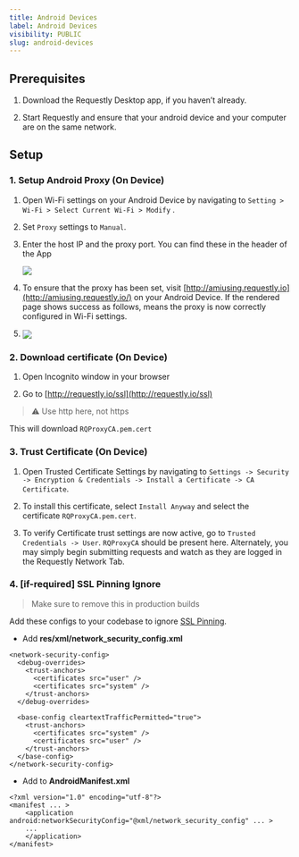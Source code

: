 ```yaml
---
title: Android Devices
label: Android Devices
visibility: PUBLIC
slug: android-devices
---
```


## Prerequisites

1. Download the Requestly Desktop app, if you haven’t already.

2) Start Requestly and ensure that your android device and your computer are on the same network.

## **Setup**

### 1. Setup Android Proxy (On Device)

1. Open Wi-Fi settings on your Android Device by navigating to `Setting > Wi-Fi > Select Current Wi-Fi > Modify` .

2) Set `Proxy` settings to `Manual`.

3. Enter the host IP and the proxy port. You can find these in the header of the App

   <Image src="https://cdn.hashnode.com/res/hashnode/image/upload/v1721150550186/e7f73892-26c2-419c-bb12-7e6188e098ec.png" align="center" />

4. To ensure that the proxy has been set, visit [http://amiusing.requestly.io](http://amiusing.requestly.io/) on your Android Device. If the rendered page shows success as follows, means the proxy is now correctly configured in Wi-Fi settings.

5. <Image src="https://cdn.hashnode.com/res/hashnode/image/upload/v1721150752653/608f9725-9de8-4535-82d8-b304aeb5dfa4.png" align="center" />

### 2. Download certificate (On Device)

1. Open Incognito window in your browser

2) Go to [http://requestly.io/ssl](http://requestly.io/ssl)

> ⚠️ Use http here, not https 

This will download `RQProxyCA.pem.cert`

### 3. Trust Certificate (On Device)

1. Open Trusted Certificate Settings by navigating to `Settings -> Security -> Encryption & Credentials -> Install a Certificate -> CA Certificate`.

2) To install this certificate, select `Install Anyway` and select the certificate `RQProxyCA.pem.cert`.

3. To verify Certificate trust settings are now active, go to `Trusted Credentials -> User`. `RQProxyCA` should be present here. Alternately, you may simply begin submitting requests and watch as they are logged in the Requestly Network Tab.

### 4. \[if-required] SSL Pinning Ignore

> Make sure to remove this in production builds

Add these configs to your codebase to ignore [SSL Pinning](https://medium.com/@anuj.rai2489/ssl-pinning-254fa8ca2109).

* Add **res/xml/network\_security\_config.xml**

```plaintext
<network-security-config>
  <debug-overrides>
    <trust-anchors>
      <certificates src="user" />
      <certificates src="system" />
    </trust-anchors>
  </debug-overrides>

  <base-config cleartextTrafficPermitted="true">
    <trust-anchors>
      <certificates src="system" />
      <certificates src="user" />
    </trust-anchors>
  </base-config>
</network-security-config>
```

* Add to **AndroidManifest.xml**

```plaintext
<?xml version="1.0" encoding="utf-8"?>
<manifest ... >
    <application android:networkSecurityConfig="@xml/network_security_config" ... >
    ...
    </application>
</manifest>
```
